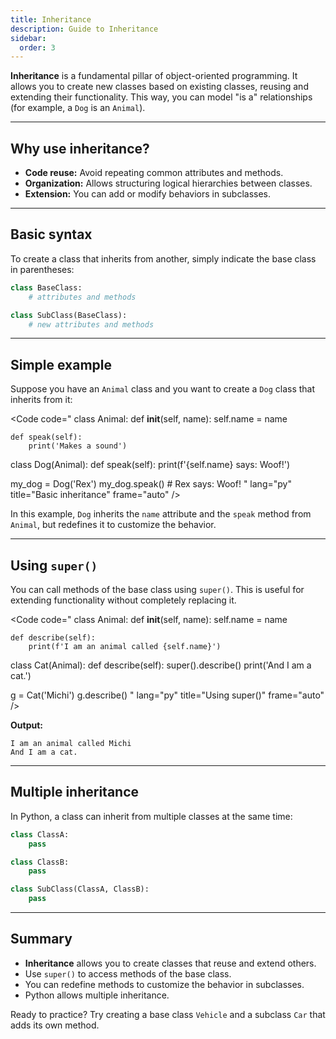 ```yaml
---
title: Inheritance
description: Guide to Inheritance
sidebar:
  order: 3
---
```



**Inheritance** is a fundamental pillar of object-oriented programming. It allows you to create new classes based on existing classes, reusing and extending their functionality. This way, you can model "is a" relationships (for example, a `Dog` is an `Animal`).

---

## Why use inheritance?

- **Code reuse:** Avoid repeating common attributes and methods.
- **Organization:** Allows structuring logical hierarchies between classes.
- **Extension:** You can add or modify behaviors in subclasses.

---

## Basic syntax

To create a class that inherits from another, simply indicate the base class in parentheses:

```python
class BaseClass:
    # attributes and methods

class SubClass(BaseClass):
    # new attributes and methods
```

---

## Simple example

Suppose you have an `Animal` class and you want to create a `Dog` class that inherits from it:

<Code
code="
class Animal:
    def __init__(self, name):
        self.name = name

    def speak(self):
        print('Makes a sound')

class Dog(Animal):
    def speak(self):
        print(f'{self.name} says: Woof!')

my_dog = Dog('Rex')
my_dog.speak()  # Rex says: Woof!
"
lang="py"
title="Basic inheritance"
frame="auto"
/>

In this example, `Dog` inherits the `name` attribute and the `speak` method from `Animal`, but redefines it to customize the behavior.

---

## Using `super()`

You can call methods of the base class using `super()`. This is useful for extending functionality without completely replacing it.

<Code
code="
class Animal:
    def __init__(self, name):
        self.name = name

    def describe(self):
        print(f'I am an animal called {self.name}')

class Cat(Animal):
    def describe(self):
        super().describe()
        print('And I am a cat.')

g = Cat('Michi')
g.describe()
"
lang="py"
title="Using super()"
frame="auto"
/>

**Output:**
```
I am an animal called Michi
And I am a cat.
```

---

## Multiple inheritance

In Python, a class can inherit from multiple classes at the same time:

```python
class ClassA:
    pass

class ClassB:
    pass

class SubClass(ClassA, ClassB):
    pass
```

---

## Summary

- **Inheritance** allows you to create classes that reuse and extend others.
- Use `super()` to access methods of the base class.
- You can redefine methods to customize the behavior in subclasses.
- Python allows multiple inheritance.

Ready to practice? Try creating a base class `Vehicle` and a subclass `Car` that adds its own method.
